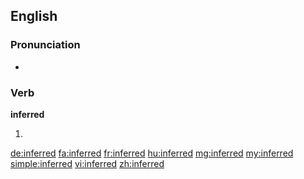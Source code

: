 ==English==

===Pronunciation===
* {{audio|en-us-inferred.ogg|Audio (US)}}

===Verb===
'''inferred'''

# {{past of|infer}}

[[de:inferred]]
[[fa:inferred]]
[[fr:inferred]]
[[hu:inferred]]
[[mg:inferred]]
[[my:inferred]]
[[simple:inferred]]
[[vi:inferred]]
[[zh:inferred]]